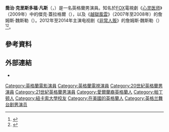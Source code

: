 {{noteTA
|G1=Movie
|G2=Tv
|G3=Show
|T=zh-tw:克里斯·凡斯;zh-cn:克里斯·范斯;
|1=zh-tw:凡斯;zh-cn:范斯;
}}
{{Infobox entertainer
| type           = 男演員
| name           = 克里斯·凡斯
| foreignname    = {{lang|en|Chris Vance}}
| image          = Chris Vance.PNG
| caption        = 凡斯於2010年[[聖地牙哥國際漫畫展|聖地牙哥國際漫畫展]]
| birth_name     = 喬治·克里斯多福·凡斯<br>（{{lang|en|George Christopher Vance}}）
| birth_date     = {{birth date and age|1971|12|30|df=y}}
| birth_place    = 英格蘭[[倫敦|倫敦]][[帕丁頓|帕丁頓]]
| occupation     = 演員
| years_active   = 1997年至今
| spouse         = {{marriage|雷蒙娜·凡斯|2017}}
}}
'''喬治·克里斯多福·凡斯'''（{{lang-en|George Christopher Vance}}，{{bd|1971年|12月30日}}）是一名英格蘭男演員。知名於[[福斯廣播公司|FOX]]電視劇《[[心灵医师|心灵医师]]》（2009年）中的傑克·蓋拉格爾（{{lang|en|Jack Gallagher}}），以及《[[越獄風雲|越獄風雲]]》（2007年至2008年）的詹姆斯·魏斯勒（{{lang|en|James Whistler}}）。2012年至2014年主演电视剧《[[非常人贩_(电视剧)|非常人贩]]》的詹姆斯·魏斯勒（{{lang|en|James Whistler}}）<ref name="TVLine(2014-10-17)">{{cite web|url=https://tvline.com/2014/10/17/transporter-series-preview-chris-vance/|title=Chris Vance Delivers Transporter to TV: 'He's Good With Girls, Drives Well, Too'|last=Mitovich|first=Matt Webb|work={{le|TVLine|TVLine}}|date=2014-10-17|accessdate=2021-07-31|archive-date=2021-07-31|archive-url=https://web.archive.org/web/20210731110713/https://tvline.com/2014/10/17/transporter-series-preview-chris-vance/}}</ref><ref name="Collider(2014-10-26)">{{cite web|url=https://collider.com/chris-vance-transporter-the-series-interview/|title=Chris Vance Talks TRANSPORTER: THE SERIES, Taking Over for Jason Statham, Becoming an Action Hero, the Physical and Mental Challenges of the Role and More|last=Radish|first=Christina|work=[[Collider|Collider]]|date=2014-10-26|accessdate=2021-07-31|archive-date=2021-07-31|archive-url=https://web.archive.org/web/20210731110712/https://collider.com/chris-vance-transporter-the-series-interview/}}</ref>。

== 參考資料 ==
{{Reflist|30em}}

== 外部連結 ==
* {{IMDb name|888496}}

{{Authority control}}
{{DEFAULTSORT:Vance, Chris}}
[[Category:英格蘭電影演員|Category:英格蘭電影演員]]
[[Category:英格蘭電視演員|Category:英格蘭電視演員]]
[[Category:20世紀英格蘭男演員|Category:20世紀英格蘭男演員]]
[[Category:21世紀英格蘭男演員|Category:21世紀英格蘭男演員]]
[[Category:愛爾蘭裔英格蘭人|Category:愛爾蘭裔英格蘭人]]
[[Category:帕丁顿人|Category:帕丁顿人]]
[[Category:紐卡索大學校友|Category:紐卡索大學校友]]
[[Category:在美國的英格蘭人|Category:在美國的英格蘭人]]
[[Category:英格兰舞台剧男演员|Category:英格兰舞台剧男演员]]